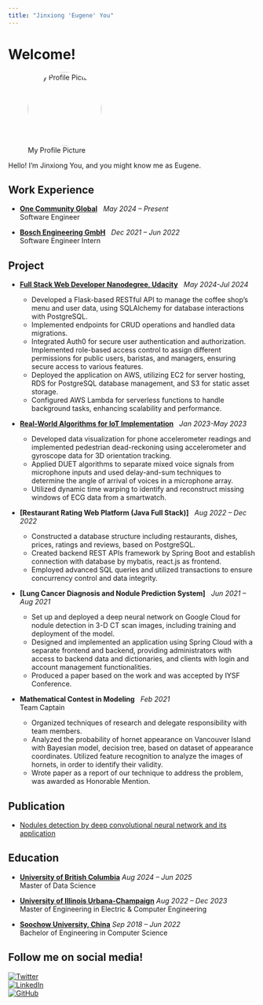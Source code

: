 ```yaml
---
title: "Jinxiong 'Eugene' You"
---
```


# Welcome!

![My Profile Picture](images/profile.jpg){width=150 style="border-radius: 50%;"}

Hello! I'm Jinxiong You, and you might know me as Eugene. 



## Work Experience

- **[One Community Global](https://www.linkedin.com/company/one-community-global/)** &nbsp; *May 2024 – Present*  
Software Engineer

- **[Bosch Engineering GmbH](https://www.linkedin.com/company/bosch-engineering-gmbh/)** &nbsp; *Dec 2021 – Jun 2022*  
Software Engineer Intern



## Project


- **[Full Stack Web Developer Nanodegree, Udacity](#)** &nbsp; *May 2024-Jul 2024*

    - Developed a Flask-based RESTful API to manage the coffee shop's menu and user data, using SQLAlchemy for database interactions with PostgreSQL.
    - Implemented endpoints for CRUD operations and handled data migrations.
    - Integrated Auth0 for secure user authentication and authorization. Implemented role-based access control to assign different permissions for public users, baristas, and managers, ensuring secure access to various features.
    - Deployed the application on AWS, utilizing EC2 for server hosting, RDS for PostgreSQL database management, and S3 for static asset storage.   
    - Configured AWS Lambda for serverless functions to handle background tasks, enhancing scalability and performance.

- **[Real-World Algorithms for IoT Implementation](https://github.com/jinxyou/UIUC-ECE434)** &nbsp; *Jan 2023-May 2023*

    - Developed data visualization for phone accelerometer readings and implemented pedestrian dead-reckoning using accelerometer and gyroscope data for 3D orientation tracking.
    - Applied DUET algorithms to separate mixed voice signals from microphone inputs and used delay-and-sum techniques to determine the angle of arrival of voices in a microphone array.
    - Utilized dynamic time warping to identify and reconstruct missing windows of ECG data from a smartwatch.

- **[Restaurant Rating Web Platform (Java Full Stack)]** &nbsp; *Aug 2022 – Dec 2022*
    - Constructed a database structure including restaurants, dishes, prices, ratings and reviews, based on PostgreSQL.
    - Created backend REST APIs framework by Spring Boot and establish connection with database by mybatis, react.js as frontend.
    - Employed advanced SQL queries and utilized transactions to ensure concurrency control and data integrity.

- **[Lung Cancer Diagnosis and Nodule Prediction System]** &nbsp; *Jun 2021 – Aug 2021*
    - Set up and deployed a deep neural network on Google Cloud for nodule detection in 3-D CT scan images, including training and deployment of the model.
    - Designed and implemented an application using Spring Cloud with a separate frontend and backend, providing administrators with access to backend data and dictionaries, and clients with login and account management functionalities.
    - Produced a paper based on the work and was accepted by IYSF Conference.

- **Mathematical Contest in Modeling** &nbsp; *Feb 2021*  
Team Captain
    - Organized techniques of research and delegate responsibility with team members.
    - Analyzed the probability of hornet appearance on Vancouver Island with Bayesian model, decision tree, based on dataset of appearance coordinates. Utilized feature recognition to analyze the images of hornets, in order to identify their validity.
    - Wrote paper as a report of our technique to address the problem, was awarded as Honorable Mention.




## Publication

- [Nodules detection by deep convolutional neural network and its application](https://github.com/jinxyou/ECE434)



## Education

- **[University of British Columbia](#)** *Aug 2024 – Jun 2025*  
Master of Data Science

- **[University of Illinois Urbana-Champaign](#)** *Aug 2022 – Dec 2023*  
Master of Engineering in Electric & Computer Engineering

- **[Soochow University, China](#)** *Sep 2018 – Jun 2022*  
Bachelor of Engineering in Computer Science


## Follow me on social media!

[![Twitter](https://img.shields.io/badge/Follow_Twitter-1DA1F2?style=for-the-badge&logo=twitter&logoColor=white)](https://x.com/jinxiongyou)  
[![LinkedIn](https://img.shields.io/badge/Connect-LinkedIn-0077B5?style=for-the-badge&logo=linkedin&logoColor=white)](https://linkedin.com/in/jinxyou)  
[![GitHub](https://img.shields.io/badge/Follow_GitHub-333?style=for-the-badge&logo=github&logoColor=white)](https://github.com/jinxyou)  
